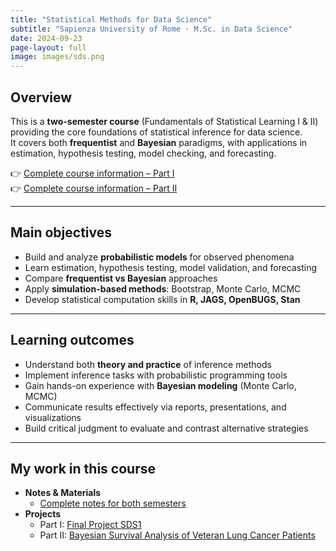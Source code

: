 ```yaml
---
title: "Statistical Methods for Data Science"
subtitle: "Sapienza University of Rome · M.Sc. in Data Science"
date: 2024-09-23
page-layout: full
image: images/sds.png
---
```


## Overview
This is a **two-semester course** (Fundamentals of Statistical Learning I & II) providing the core foundations of statistical inference for data science.  
It covers both **frequentist** and **Bayesian** paradigms, with applications in estimation, hypothesis testing, model checking, and forecasting.  

👉 [Complete course information – Part I](https://corsidilaurea.uniroma1.it/it/course/33519/attendance/lesson/57c6368b-1013-445e-b969-8964718eb224/1/1/78f33a7d-5c57-4fa1-9371-ab149ea1e3c6?parent_activity_uid=a5a63ef6-33b9-433a-b295-46dd141e9cc7)  
👉 [Complete course information – Part II](https://corsidilaurea.uniroma1.it/it/course/33519/attendance/lesson/57c6368b-1013-445e-b969-8964718eb224/1/2/ef80b46d-17b7-41a6-b039-f5899ceb7e03?parent_activity_uid=aa78b6ea-8c45-4167-b6a0-d380a2e4c920)  

---

## Main objectives
- Build and analyze **probabilistic models** for observed phenomena  
- Learn estimation, hypothesis testing, model validation, and forecasting  
- Compare **frequentist vs Bayesian** approaches  
- Apply **simulation-based methods**: Bootstrap, Monte Carlo, MCMC  
- Develop statistical computation skills in **R, JAGS, OpenBUGS, Stan**  

---

## Learning outcomes
- Understand both **theory and practice** of inference methods  
- Implement inference tasks with probabilistic programming tools  
- Gain hands-on experience with **Bayesian modeling** (Monte Carlo, MCMC)  
- Communicate results effectively via reports, presentations, and visualizations  
- Build critical judgment to evaluate and contrast alternative strategies  

---

## My work in this course
- **Notes & Materials**  
  - [Complete notes for both semesters](https://github.com/emanueleiacca/Data-Science-From-Scratch/tree/main/SDS)  

- **Projects**  
  - Part I: [Final Project SDS1](https://github.com/emanueleiacca/SDS-HW)  
  - Part II: [Bayesian Survival Analysis of Veteran Lung Cancer Patients](https://github.com/emanueleiacca/Bayesian-Survival-Analysis-of-Veteran-Lung-Cancer-Patients)  
